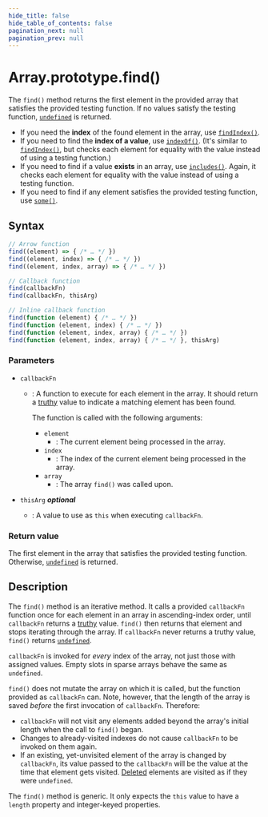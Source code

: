 ```yaml
---
hide_title: false
hide_table_of_contents: false
pagination_next: null
pagination_prev: null
---
```

# Array.prototype.find()

The `find()` method returns the first element in the provided array that satisfies the provided testing function.
If no values satisfy the testing function, [`undefined`](../../../globals/undefined.mdx) is returned.

- If you need the **index** of the found element in the array, use [`findIndex()`](./findIndex.mdx).
- If you need to find the **index of a value**, use [`indexOf()`](./indexOf.mdx).
  (It's similar to [`findIndex()`](./findIndex.mdx), but checks each element for equality with the value instead of using a testing function.)
- If you need to find if a value **exists** in an array, use [`includes()`](./includes.mdx).
  Again, it checks each element for equality with the value instead of using a testing function.
- If you need to find if any element satisfies the provided testing function, use [`some()`](./some.mdx).

## Syntax

```js
// Arrow function
find((element) => { /* … */ })
find((element, index) => { /* … */ })
find((element, index, array) => { /* … */ })

// Callback function
find(callbackFn)
find(callbackFn, thisArg)

// Inline callback function
find(function (element) { /* … */ })
find(function (element, index) { /* … */ })
find(function (element, index, array) { /* … */ })
find(function (element, index, array) { /* … */ }, thisArg)
```

### Parameters

- `callbackFn`

  - : A function to execute for each element in the array. It should return a [truthy](https://developer.mozilla.org/docs/Glossary/Truthy) value to indicate a matching element has been found.

    The function is called with the following arguments:

    - `element`
      - : The current element being processed in the array.
    - `index`
      - : The index of the current element being processed in the array.
    - `array`
      - : The array `find()` was called upon.

- `thisArg` _**optional**_
  - : A value to use as `this` when executing `callbackFn`.

### Return value

The first element in the array that satisfies the provided testing function.
Otherwise, [`undefined`](../../../globals/undefined.mdx) is returned.

## Description

The `find()` method is an iterative method. It calls a provided `callbackFn` function once for each element in an array in ascending-index order, until `callbackFn` returns a [truthy](https://developer.mozilla.org/docs/Glossary/Truthy) value. `find()` then returns that element and stops iterating through the array. If `callbackFn` never returns a truthy value, `find()` returns [`undefined`](../../../globals/undefined.mdx).

`callbackFn` is invoked for _every_ index of the array, not just those with assigned values. Empty slots in sparse arrays behave the same as `undefined`.

`find()` does not mutate the array on which it is called, but the function provided as `callbackFn` can. Note, however, that the length of the array is saved _before_ the first invocation of `callbackFn`. Therefore:

- `callbackFn` will not visit any elements added beyond the array's initial length when the call to `find()` began.
- Changes to already-visited indexes do not cause `callbackFn` to be invoked on them again.
- If an existing, yet-unvisited element of the array is changed by `callbackFn`, its value passed to the `callbackFn` will be the value at the time that element gets visited. [Deleted](https://developer.mozilla.org/docs/Web/JavaScript/Reference/Operators/delete) elements are visited as if they were `undefined`.

The `find()` method is generic. It only expects the `this` value to have a `length` property and integer-keyed properties.
